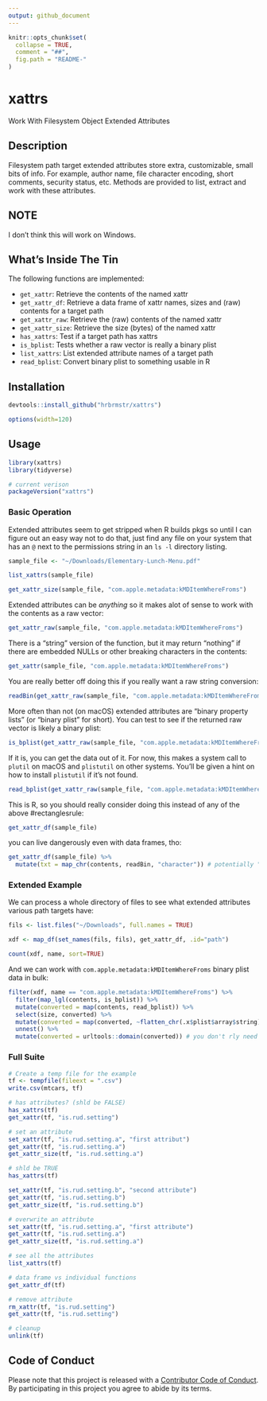 ```yaml
---
output: github_document
---
```

<!-- README.md is generated from README.Rmd. Please edit that file -->

```r
knitr::opts_chunk$set(
  collapse = TRUE,
  comment = "##",
  fig.path = "README-"
)
```

# xattrs

Work With Filesystem Object Extended Attributes

## Description

Filesystem path target extended attributes store extra, customizable, small bits of info. For example, author name, file character encoding, short comments, security status, etc. Methods are provided to list, extract and work with these attributes.

## NOTE

I don't think this will work on Windows.

## What's Inside The Tin

The following functions are implemented:

- `get_xattr`:	Retrieve the contents of the named xattr
- `get_xattr_df`:	Retrieve a data frame of xattr names, sizes and (raw) contents for a target path
- `get_xattr_raw`:	Retrieve the (raw) contents of the named xattr
- `get_xattr_size`:	Retrieve the size (bytes) of the named xattr
- `has_xattrs`:	Test if a target path has xattrs
- `is_bplist`:	Tests whether a raw vector is really a binary plist
- `list_xattrs`:	List extended attribute names of a target path
- `read_bplist`:	Convert binary plist to something usable in R

## Installation

```r
devtools::install_github("hrbrmstr/xattrs")
```

```r
options(width=120)
```

## Usage

```r
library(xattrs)
library(tidyverse)

# current verison
packageVersion("xattrs")

```

### Basic Operation

Extended attributes seem to get stripped when R builds pkgs so until I can figure out an easy way not to do that, just find any file on your system that has an `@` next to the permissions string in an `ls -l` directory listing.

```r
sample_file <- "~/Downloads/Elementary-Lunch-Menu.pdf"

list_xattrs(sample_file)

get_xattr_size(sample_file, "com.apple.metadata:kMDItemWhereFroms")
```

Extended attributes can be _anything_ so it makes alot of sense to work with the contents as a raw vector:

```r
get_xattr_raw(sample_file, "com.apple.metadata:kMDItemWhereFroms")
```

There is a "string" version of the function, but it may return "nothing" if there are embedded NULLs or other breaking characters in the contents:

```r
get_xattr(sample_file, "com.apple.metadata:kMDItemWhereFroms")
```

You are really better off doing this if you really want a raw string conversion:

```r
readBin(get_xattr_raw(sample_file, "com.apple.metadata:kMDItemWhereFroms"), "character")
```

More often than not (on macOS) extended attributes are "binary property lists" (or "binary plist" for short). You can test to see if the returned raw vector is likely a binary plist:

```r
is_bplist(get_xattr_raw(sample_file, "com.apple.metadata:kMDItemWhereFroms"))
```

If it is, you can get the data out of it. For now, this makes a system call to `plutil` on macOS and `plistutil` on other systems. You'll be given a hint on how to install `plistutil` if it's not found.

```r
read_bplist(get_xattr_raw(sample_file, "com.apple.metadata:kMDItemWhereFroms"))
```

This is R, so you should really consider doing this instead of any of the above #rectanglesrule:

```r
get_xattr_df(sample_file)
```

you can live dangerously even with data frames, tho:

```r
get_xattr_df(sample_file) %>% 
  mutate(txt = map_chr(contents, readBin, "character")) # potentially "dangerous"
```

### Extended Example

We can process a whole directory of files to see what extended attributes various path targets have:

```r
fils <- list.files("~/Downloads", full.names = TRUE) 

xdf <- map_df(set_names(fils, fils), get_xattr_df, .id="path")

count(xdf, name, sort=TRUE) 
```

And we can work with `com.apple.metadata:kMDItemWhereFroms` binary plist data in bulk:

```r
filter(xdf, name == "com.apple.metadata:kMDItemWhereFroms") %>%
  filter(map_lgl(contents, is_bplist)) %>% 
  mutate(converted = map(contents, read_bplist)) %>% 
  select(size, converted) %>% 
  mutate(converted = map(converted, ~flatten_chr(.x$plist$array$string))) %>% 
  unnest() %>% 
  mutate(converted = urltools::domain(converted)) # you don't rly need to see the full URLs for this example
```

### Full Suite

```r
# Create a temp file for the example
tf <- tempfile(fileext = ".csv")
write.csv(mtcars, tf)

# has attributes? (shld be FALSE)
has_xattrs(tf)
get_xattr(tf, "is.rud.setting")

# set an attribute
set_xattr(tf, "is.rud.setting.a", "first attribut")
get_xattr(tf, "is.rud.setting.a")
get_xattr_size(tf, "is.rud.setting.a")

# shld be TRUE
has_xattrs(tf)

set_xattr(tf, "is.rud.setting.b", "second attribute")
get_xattr(tf, "is.rud.setting.b")
get_xattr_size(tf, "is.rud.setting.b")

# overwrite an attribute
set_xattr(tf, "is.rud.setting.a", "first attribute")
get_xattr(tf, "is.rud.setting.a")
get_xattr_size(tf, "is.rud.setting.a")

# see all the attributes
list_xattrs(tf)

# data frame vs individual functions
get_xattr_df(tf)

# remove attribute
rm_xattr(tf, "is.rud.setting")
get_xattr(tf, "is.rud.setting")

# cleanup
unlink(tf)
```

## Code of Conduct

Please note that this project is released with a [Contributor Code of Conduct](CONDUCT.md). By participating in this project you agree to abide by its terms.
